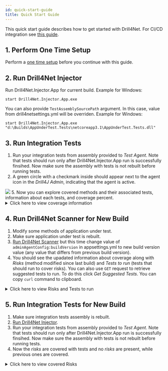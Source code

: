 ```yaml
---
id: quick-start-guide
title: Quick Start Guide
---
```



This quick start guide describes how to get started with Drill4Net.
For CI/CD integration see [this guide](./ci-cd-integration).

## 1. Perform One Time Setup
Perform a [one time setup](./one-time-setup) before you continue with this guide.

## 2. Run Drill4Net Injector
Run Drill4Net.Injector.App for current build. Example for Windows:
```
start Drill4Net.Injector.App.exe
```
You can also provide `TestAssemblySourcePath` argument. In this case, value from drill4netsettings.yml will be overriden. Example for Windows:
```
start Drill4Net.Injector.App.exe "d:\Builds\AppUnderTest.Tests\netcoreapp3.1\AppUnderTest.Tests.dll"
```

## 3. Run Integration Tests
1. Run your integration tests from assembly provided to *Test Agent*. Note that tests should run only after Drill4Net.Injector.App run is
successfully finsihed. Now make sure the assembly with tests is not rebuilt before running tests.
2. A green circle with a checkmark inside should appear next to the agent icon in the *Drill4J Admin*, indicating that the agent
is active.
<Image src="/img/drill4net/active-agent.png"/>
5. Now you can explore covered methods and their associated tests, information about each tests, and coverage percent.
<details> 
    <summary>Click here to view coverage information</summary>
    <Image src="/img/drill4net/coverage-info.gif"/>
</details>

## 4. Run Drill4Net Scanner for New Build
1. Modify some methods of application under test. 
2. Make sure application under test is rebuilt.
3. [Run Drill4Net Scanner](./one-time-setup#7-run-drill4net-scanner) but this time change value of `adminAgentConfig:buildVersion` in appsettings.yml
to new build version value (any value that differs from previous build version).
4. You should see the upadated information about coverage along with *Risks* (method modified since last build) and
*Tests to run* (tests that should run to cover risks). You can also use `GET` request to retrieve suggested tests to run.
To do this click *Get Suggested Tests*. You can copy `curl` command to clipboard.
<details> 
    <summary>Click here to view Risks and Tests to run</summary>
    <Image src="/img/drill4net/risks-and-tests-to-run.gif"/>
</details>

## 5. Run Integration Tests for New Build
1. Make sure integration tests assembly is rebuilt.
2. [Run Drill4Net Injector](#2-run-drill4net-injector).
3. Run your integration tests from assembly provided to *Test Agent*. Note that tests should run only after Drill4Net.Injector.App run is
successfully finsihed. Now make sure the assembly with tests is not rebuilt before running tests.
4. Now the *risks* are covered with tests and no *risks* are present, while previous ones are covered.
<details> 
    <summary>Click here to view covered Risks</summary>
    <Image src="/img/drill4net/covered-risks.gif"/>
</details>

